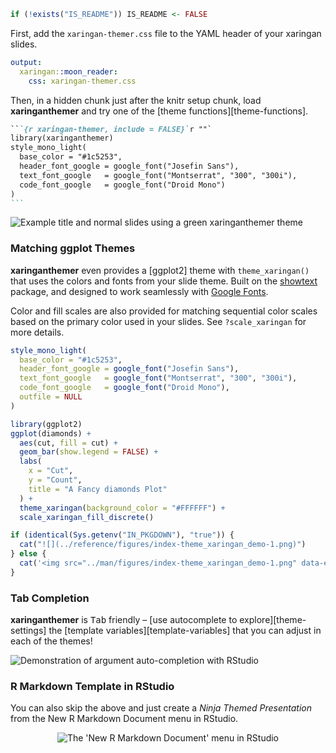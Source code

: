 <!-- Set link to theme-settings, template-variables, theme functions -->

```r
if (!exists("IS_README")) IS_README <- FALSE
```

First, add the `xaringan-themer.css` file to the YAML header of your xaringan slides.

```yaml
output:
  xaringan::moon_reader:
    css: xaringan-themer.css
```

Then, in a hidden chunk just after the knitr setup chunk, load **xaringanthemer** and try one of the [theme functions][theme-functions].

````markdown
```{r xaringan-themer, include = FALSE}`r ""`
library(xaringanthemer)
style_mono_light(
  base_color = "#1c5253",
  header_font_google = google_font("Josefin Sans"),
  text_font_google   = google_font("Montserrat", "300", "300i"),
  code_font_google   = google_font("Droid Mono")
)
```
````

<img src="https://raw.githubusercontent.com/gadenbuie/xaringanthemer/assets/example_mono_light_1c5253.png" alt="Example title and normal slides using a green xaringanthemer theme" data-external="1" />

### Matching ggplot Themes

[showtext]: https://github.com/yixuan/showtext

**xaringanthemer** even provides a [ggplot2] theme 
with `theme_xaringan()`
that uses the colors and fonts from your slide theme.
Built on the [showtext] package,
and designed to work seamlessly with [Google Fonts](https://fonts.google.com).

Color and fill scales are also provided
for matching sequential color scales based on 
the primary color used in your slides.
See `?scale_xaringan` for more details.

```r
style_mono_light(
  base_color = "#1c5253",
  header_font_google = google_font("Josefin Sans"),
  text_font_google   = google_font("Montserrat", "300", "300i"),
  code_font_google   = google_font("Droid Mono"),
  outfile = NULL
)
```

```r
library(ggplot2)
ggplot(diamonds) +
  aes(cut, fill = cut) +
  geom_bar(show.legend = FALSE) +
  labs(
    x = "Cut",
    y = "Count",
    title = "A Fancy diamonds Plot"
  ) +
  theme_xaringan(background_color = "#FFFFFF") +
  scale_xaringan_fill_discrete()
```

```r
if (identical(Sys.getenv("IN_PKGDOWN"), "true")) {
  cat("![](../reference/figures/index-theme_xaringan_demo-1.png)")
} else {
  cat('<img src="../man/figures/index-theme_xaringan_demo-1.png" data-external="1" />')
}
```


### Tab Completion

**xaringanthemer** is <kbd>Tab</kbd> friendly -- [use autocomplete to explore][theme-settings] the [template variables][template-variables] that you can adjust in each of the themes!

<img src="https://raw.githubusercontent.com/gadenbuie/xaringanthemer/assets/example-rstudio-completion.gif" alt="Demonstration of argument auto-completion with RStudio" data-external="1" />

### R Markdown Template in RStudio

You can also skip the above and just create a *Ninja Themed Presentation* from the New R Markdown Document menu in RStudio.

<center>
<img src="https://raw.githubusercontent.com/gadenbuie/xaringanthemer/assets/rmarkdown-template-screenshot.png" alt="The 'New R Markdown Document' menu in RStudio" data-external="1" />
</center>
